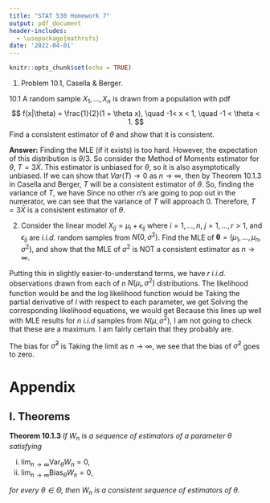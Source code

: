 ```yaml
---
title: "STAT 530 Homework 7"
output: pdf_document
header-includes:
  - \usepackage{mathrsfs}
date: '2022-04-01'
---
```


```r
knitr::opts_chunk$set(echo = TRUE)
```

\newcommand{\rsamp}[1]{#1_1, \dots , #1_n}
\newcommand{\orderstats}[1]{#1_{(1)} < \dots < #1_{(n)}}
\newcommand{\minX}{X_{(1)}} 
\newcommand{\maxX}{X_{(n)}}
\newcommand{\pd}{\partial}
\newcommand{\var}{\text{Var}}
\newcommand{\bias}{\text{Bias}}

(1) Problem 10.1, Casella & Berger.

10.1 A random sample $\rsamp{X}$ is drawn from a population with pdf
$$
f(x|\theta) = \frac{1}{2}(1 + \theta x), \quad -1< x < 1, \quad -1 < \theta < 1.
$$
Find a consistent estimator of $\theta$ and show that it is consistent.

**Answer:**
Finding the MLE (if it exists) is too hard. However, the expectation of this distribution is $\theta/3$. So consider the Method of Moments estimator for $\theta$, $T = 3 \bar{X}$. This estimator is unbiased for $\theta$, so it is also asymptotically unbiased. If we can show that $Var(T) \to 0$ as $n\to \infty$, then by Theorem 10.1.3 in Casella and Berger, $T$ will be a consistent estimator of $\theta$. So, finding the variance of $T$, we have
\begin{align*}
\var(T) &= Var(3\bar{X}) \\
&= \frac{9}{n^2}Var(X) \\
&= \frac{9}{n^2} n\left( \frac{1}{2}\int_{-1}^1 x + \theta x^2 dx - \frac{\theta^2}{9}\right) \\
&= \frac{9}{n} \left( \frac{x}{2} + \frac{\theta x^3}{3} \Big|_{-1}^1 - \frac{\theta^2}{9} \right)
\end{align*}
Since no other $n$'s are going to pop out in the numerator, we can see that the variance of $T$ will approach 0. Therefore, $T = 3\bar{X}$ is a consistent estimator of $\theta$.

(2) Consider the linear model $X_{ij} = \mu_i + \epsilon_{ij}$ where $i = 1,\dots, n$, $j = 1, \dots, r > 1$, and $\epsilon_{ij}$ are *i.i.d.* random samples from $N(0, \sigma^2)$. Find the MLE of $\boldsymbol{\theta} = (\mu_1, \dots, \mu_n, \sigma^2)$, and show that the MLE of $\sigma^2$ is NOT a consistent estimator as $n\to \infty$.

Putting this in slightly easier-to-understand terms, we have $r$ *i.i.d.* observations drawn from each of $n$ $N(\mu_i, \sigma^2)$ distributions. The likelihood function would be
\begin{align*}
{\cal L}(\boldsymbol{\theta} \mid \boldsymbol{x}) &= \prod_{i=1}^n\prod_{j=1}^r (2\pi\sigma^2)^{-1/2}\exp{\left\{ -\frac{1}{2\sigma^2}(x_{ij} - \mu_i)^2\right\}} \\
&= (2\pi\sigma^2)^{-nr/2} \exp{\left\{ -\frac{1}{2\sigma^2}\sum_{i=1}^n\sum_{j=1}^r (x_{ij} - \mu_i)^2 \right\} }
\end{align*}
and the log likelihood function would be
\begin{align*}
l(\boldsymbol{\theta} \mid \boldsymbol{x}) 
&= -\frac{nr}{2}\log(2\pi\sigma^2) - \frac{1}{2\sigma^2}\sum_{i=1}^n\sum_{j=1}^r(x_{ij}-\mu_i)^2.
\end{align*}
Taking the partial derivative of $l$ with respect to each parameter, we get
\begin{align*}
\frac{\pd l}{\pd \mu_i} &= \frac{1}{\sigma^2}\sum_{j=1}^r(x_{ij} - \mu_i) \\
\frac{\pd l}{\pd \sigma^2} &= -\frac{nr}{2\sigma^2} + \frac{1}{2\sigma^4}\sum_{i=1}^n\sum_{j=1}^r (x_{ij} - \mu_i)^2
\end{align*}
Solving the corresponding likelihood equations, we would get
\begin{align*}
\hat{\mu_i} &= \frac{1}{r}\sum_{j=1}^r X_{ij} = \bar{X}_i, \\
\hat{\sigma}^2 &= \frac{1}{nr}\sum_{i=1}^n\sum_{j=1}^r(X_{ij} - \bar{X}_i)^2 
\end{align*}
Because this lines up well with MLE results for $n$ *i.i.d* samples from $N(\mu,\sigma^2)$, I am not going to check that these are a maximum. I am fairly certain that they probably are.

The bias for $\hat{\sigma}^2$ is
\begin{align*}
\bias(\hat{\sigma}^2) &= \frac{1}{nr}\sum_{i=1}^n E\left[ \sum_{j=1}^r (X_{ij}-\bar{X}_i)^2 \right] - \sigma^2 \\
&= \frac{\sigma^2n(r-1)}{nr} - \sigma^2 \\
&= -\frac{\sigma^2}{nr}
\end{align*}
Taking the limit as $n\to\infty$, we see that the bias of $\hat{\sigma}^2$ goes to zero. 

\newpage

# Appendix

## I. Theorems

**Theorem 10.1.3** *If $W_n$ is a sequence of estimators of a parameter $\theta$ satisfying* 

i. $\lim_{n\to\infty}\var_{\theta}W_n = 0$,
ii. $\lim_{n\to\infty}\bias_{\theta}W_n = 0$,

*for every $\theta \in \Theta$, then $W_n$ is a consistent sequence of estimators of $\theta$.*

